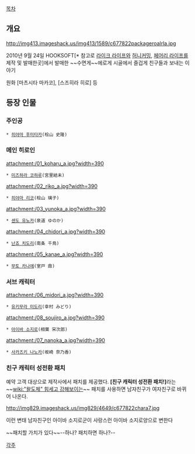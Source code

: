 [[목차]]

== 개요 ==

http://img413.imageshack.us/img413/1589/c677822packageroalrla.jpg

2010년 9월 24일 HOOKSOFT[* 참고로 [[라이크 라이프]]와 [[허니커밍]], [[페어리 라이프]]를 제작 및 발매한곳]에서 발매한 ~~수면게~~에로게
시골에서 즐겁게 친구들과 보내는 이야기

원화 [마츠시타 마카코], [스즈히라 히로] 등

== 등장 인물 ==

=== 주인공 ===
 * [[히야마 후미타카]](桧山 史隆)

=== 메인 히로인 ===
attachment:/01_koharu_a.jpg?width=390
 * [[미즈하라 코하루]](宮里結未)

attachment:/02_riko_a.jpg?width=390
 * [[히야마 리코]](桧山 璃子)

attachment:/03_yunoka_a.jpg?width=390
 * [[센도 유노카]](泉道 ゆのか)

attachment:/04_chidori_a.jpg?width=390
 * [[난죠 치도리]](南条 千鳥)

attachment:/05_kanae_a.jpg?width=390
 * [[무토 카나에]](室戸 鼎)
=== 서브 캐릭터 ===
attachment:/06_midori_a.jpg?width=390
 * [[유키무라 미도리]](幸村 みどり)

attachment:/08_soujiro_a.jpg?width=390
 * [[아이바 소지로]](相葉 宋次郎)

attachment:/07_nanoka_a.jpg?width=390
 * [[사카즈키 나노카]](坂崎 奈乃香)
=== 친구 캐릭터 성전환 패치 ===
예약 고객 대상으로 제작사에서 패치를 제공했다. '''[친구 캐릭터 성전환 패치!]'''라는 ~~[[wiki:"왈도체" 힘세고 강해보이는]]~~ 패치를 사용하면 남자친구가 여자친구로 바뀌어 나온다.

http://img829.imageshack.us/img829/4649/c677822chara7.jpg

이런 변태 남자친구인 아이바 소지로군이 사랑스런 아이바 소지로양으로 변한다

~~패치할 가치가 있다~~--하나? 패치하면 하나?--


[[각주]]
